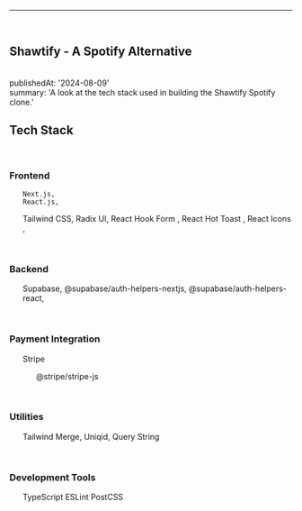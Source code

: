 ---


<br/>
<section className="mb-4 text-[1.4em] ">

<h1 className="text-2xl font-semibold"> Shawtify - A Spotify Alternative </h1>
<br/>
publishedAt: '2024-08-09'
<br/>
summary: 'A look at the tech stack used in building the Shawtify Spotify clone.'
<br />
<h2>Tech Stack</h2>
<br />

<h3><strong>Frontend</strong></h3>
<ul className="flex gap-x-2 "  >

    Next.js,
    React.js,
Tailwind CSS,
Radix UI,
React Hook Form ,
React Hot Toast ,
React Icons ,
</ul>

<br />
<h3><strong>Backend</strong></h3>
<ul className="flex gap-x-2 "   >
    Supabase,
           @supabase/auth-helpers-nextjs,
        @supabase/auth-helpers-react,
   
</ul>
<br/>
<h3><strong>Payment Integration</strong></h3>
<ul className="flex gap-x-2" >
    Stripe
    <ul>
        @stripe/stripe-js
    </ul>
</ul>

<br/>
<h3><strong>Utilities</strong></h3>
<ul>
    Tailwind Merge,
    Uniqid,
    Query String
</ul>
<br/>

<h3><strong>Development Tools</strong></h3>
<ul>
    TypeScript
    ESLint
    PostCSS
    
</ul>

<br/>
</section>

